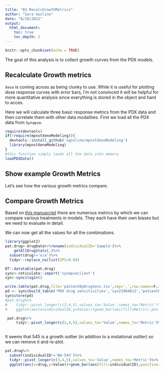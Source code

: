 ```yaml
---
title: "02-RecalcGrowthMetrics"
author: "Sara Gosline"
date: "8/19/2021"
output: 
  html_document:
    toc: true
    toc_depth: 2
---
```


```r
knitr::opts_chunk$set(echo = TRUE)
```

The goal of this analysis is to collect growth curves from the PDX models. 

## Recalculate Growth metrics
`Xeva` is coming across as being clunky to use. While it is useful for plotting dose response curves with error bars, I'm not convinced it will be helpful for more quantitative analysis since everything is stored in the object and hard to acces.

Here we will calculate three basic response metrics from the PDX data and then correlate them with other data modalities. First we load all the PDX data from `Synapse`.

```r
require(devtools)
if(!require(mpnstXenoModeling)){
  devtools::install_github('sgosline/mpnstXenoModeling')
  library(mpnstXenoModeling)
}
#this function simply loads all the data into memory
loadPDXData()


```

## Show example Growth Metrics

Let's see how the various growth metrics compare.

## Compare Growth Metrics

Based on [this manuscript](https://link.springer.com/content/pdf/10.1208/s12248-018-0284-8.pdf) there are numerous metrics by which we can compare various treatments in models. They each have their own biases but we need to evaluate in detail.

We can now get all the values for all the combinations.

```r
library(ggplot2)
pat.drug<-drugData%>%rename(individualID='Sample')%>%
    getAllDrugStats(.)%>%
  subset(drug!='n/a')%>%
  tidyr::replace_na(list(SPI=0.0))

DT::datatable(pat.drug)
sync<-reticulate::import('synapseclient')
syn<-sync$login()

write.table(pat.drug,file='patientByDrugSens.tsv',sep=',',row.names=F,col.names=T)
pd <- sync$build_table('PDX drug sensitivities','syn21984813','patientByDrugSens.tsv')
syn$store(pd)
#pat.drug%>%
#    tidyr::pivot_longer(c(3,4,5),values_to='Value',names_to='Metric')%>%
#    ggplot(aes(x=individualID,y=Value))+geom_bar(aes(fill=Metric),position='dodge',stat='identity')+facet_grid(~drug)

 pat.drug%>%
     tidyr::pivot_longer(c(3,4,5),values_to='Value',names_to='Metric')%>%ggplot(aes(x=drug,y=Value))+geom_bar(aes(fill=individualID),position='dodge',stat='identity')+facet_grid(~Metric)+scale_fill_viridis_d()+theme(axis.text.x = element_text(angle = 90, vjust = 0.5, hjust=1))
 
```

It seems that 545 is a growth outlier (in addition to a mutational outlier) so we can remove it and re-plot.

```r
pat.drug%>%
  subset(individualID!='WU-545')%>%
  tidyr::pivot_longer(c(3,4,5),values_to='Value',names_to='Metric')%>%
  ggplot(aes(x=drug,y=Value))+geom_bar(aes(fill=individualID),position='dodge',stat='identity')+facet_grid(~Metric)+scale_fill_viridis_d()+theme(axis.text.x = element_text(angle = 90, vjust = 0.5, hjust=1))
```
